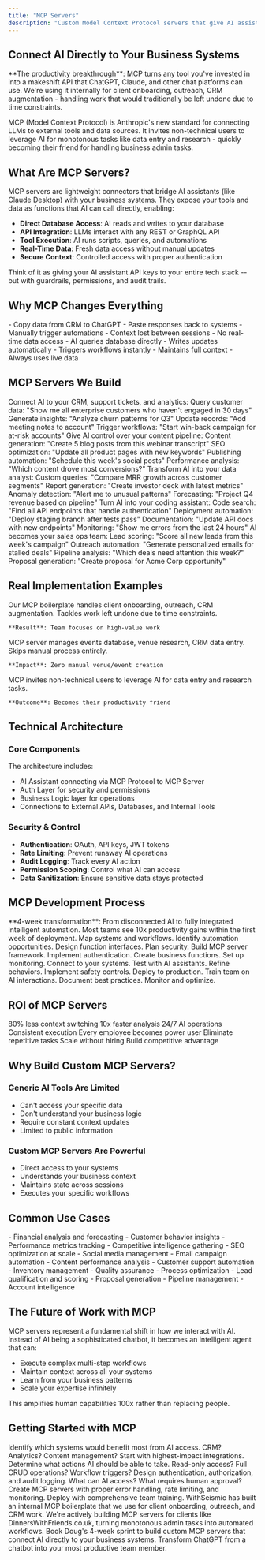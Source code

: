 ```yaml
---
title: "MCP Servers"
description: "Custom Model Context Protocol servers that give AI assistants direct access to your business systems, turning LLMs into intelligent automation agents"
---
```


## Connect AI Directly to Your Business Systems

<Info>
  **The productivity breakthrough**: MCP turns any tool you've invested in into a makeshift API that ChatGPT, Claude, and other chat platforms can use. We're using it internally for client onboarding, outreach, CRM augmentation - handling work that would traditionally be left undone due to time constraints.
</Info>

MCP (Model Context Protocol) is Anthropic's new standard for connecting LLMs to external tools and data sources. It invites non-technical users to leverage AI for monotonous tasks like data entry and research - quickly becoming their friend for handling business admin tasks.

## What Are MCP Servers?

MCP servers are lightweight connectors that bridge AI assistants (like Claude Desktop) with your business systems. They expose your tools and data as functions that AI can call directly, enabling:

- **Direct Database Access**: AI reads and writes to your database
- **API Integration**: LLMs interact with any REST or GraphQL API
- **Tool Execution**: AI runs scripts, queries, and automations
- **Real-Time Data**: Fresh data access without manual updates
- **Secure Context**: Controlled access with proper authentication

Think of it as giving your AI assistant API keys to your entire tech stack -- but with guardrails, permissions, and audit trails.

## Why MCP Changes Everything

<Tabs>
  <Tab title="Before MCP">
    <Icon icon="clipboard" />
    - Copy data from CRM to ChatGPT
    - Paste responses back to systems
    - Manually trigger automations
    - Context lost between sessions
    - No real-time data access
  </Tab>
  <Tab title="After MCP">
    <Icon icon="link" />
    - AI queries database directly
    - Writes updates automatically
    - Triggers workflows instantly
    - Maintains full context
    - Always uses live data
  </Tab>
</Tabs>

## MCP Servers We Build

<AccordionGroup>
  <Accordion title="Customer Intelligence Server">
    Connect AI to your CRM, support tickets, and analytics:
    <Check>Query customer data: "Show me all enterprise customers who haven't engaged in 30 days"</Check>
    <Check>Generate insights: "Analyze churn patterns for Q3"</Check>
    <Check>Update records: "Add meeting notes to account"</Check>
    <Check>Trigger workflows: "Start win-back campaign for at-risk accounts"</Check>
  </Accordion>
  <Accordion title="Content Operations Server">
    Give AI control over your content pipeline:
    <Check>Content generation: "Create 5 blog posts from this webinar transcript"</Check>
    <Check>SEO optimization: "Update all product pages with new keywords"</Check>
    <Check>Publishing automation: "Schedule this week's social posts"</Check>
    <Check>Performance analysis: "Which content drove most conversions?"</Check>
  </Accordion>
  <Accordion title="Analytics & Reporting Server">
    Transform AI into your data analyst:
    <Check>Custom queries: "Compare MRR growth across customer segments"</Check>
    <Check>Report generation: "Create investor deck with latest metrics"</Check>
    <Check>Anomaly detection: "Alert me to unusual patterns"</Check>
    <Check>Forecasting: "Project Q4 revenue based on pipeline"</Check>
  </Accordion>
  <Accordion title="Development Tools Server">
    Turn AI into your coding assistant:
    <Check>Code search: "Find all API endpoints that handle authentication"</Check>
    <Check>Deployment automation: "Deploy staging branch after tests pass"</Check>
    <Check>Documentation: "Update API docs with new endpoints"</Check>
    <Check>Monitoring: "Show me errors from the last 24 hours"</Check>
  </Accordion>
  <Accordion title="Sales Operations Server">
    AI becomes your sales ops team:
    <Check>Lead scoring: "Score all new leads from this week's campaign"</Check>
    <Check>Outreach automation: "Generate personalized emails for stalled deals"</Check>
    <Check>Pipeline analysis: "Which deals need attention this week?"</Check>
    <Check>Proposal generation: "Create proposal for Acme Corp opportunity"</Check>
  </Accordion>
</AccordionGroup>

## Real Implementation Examples

<CardGroup cols={3}>
  <Card title="WithSeismic Internal" icon="rocket">
    Our MCP boilerplate handles client onboarding, outreach, CRM augmentation. Tackles work left undone due to time constraints.

    **Result**: Team focuses on high-value work
  </Card>
  <Card title="DinnersWithFriends.co.uk" icon="calendar">
    MCP server manages events database, venue research, CRM data entry. Skips manual process entirely.

    **Impact**: Zero manual venue/event creation
  </Card>
  <Card title="Non-Technical Adoption" icon="users">
    MCP invites non-technical users to leverage AI for data entry and research tasks.

    **Outcome**: Becomes their productivity friend
  </Card>
</CardGroup>

## Technical Architecture

### Core Components

The architecture includes:
- AI Assistant connecting via MCP Protocol to MCP Server
- Auth Layer for security and permissions
- Business Logic layer for operations
- Connections to External APIs, Databases, and Internal Tools

### Security & Control

- **Authentication**: OAuth, API keys, JWT tokens
- **Rate Limiting**: Prevent runaway AI operations
- **Audit Logging**: Track every AI action
- **Permission Scoping**: Control what AI can access
- **Data Sanitization**: Ensure sensitive data stays protected

## MCP Development Process

<Warning>
  **4-week transformation**: From disconnected AI to fully integrated intelligent automation. Most teams see 10x productivity gains within the first week of deployment.
</Warning>

<Steps>
  <Step title="Week 1: Discovery & Design">
    Map systems and workflows. Identify automation opportunities. Design function interfaces. Plan security.
  </Step>
  <Step title="Week 2: Core Development">
    Build MCP server framework. Implement authentication. Create business functions. Set up monitoring.
  </Step>
  <Step title="Week 3: Integration & Testing">
    Connect to your systems. Test with AI assistants. Refine behaviors. Implement safety controls.
  </Step>
  <Step title="Week 4: Deployment & Training">
    Deploy to production. Train team on AI interactions. Document best practices. Monitor and optimize.
  </Step>
</Steps>

## ROI of MCP Servers

<CardGroup cols={2}>
  <Card title="Immediate Benefits" icon="lightning-bolt" color="#16a34a">
    <Check>80% less context switching</Check>
    <Check>10x faster analysis</Check>
    <Check>24/7 AI operations</Check>
    <Check>Consistent execution</Check>
  </Card>
  <Card title="Long-Term Value" icon="trending-up" color="#0285c7">
    <Check>Every employee becomes power user</Check>
    <Check>Eliminate repetitive tasks</Check>
    <Check>Scale without hiring</Check>
    <Check>Build competitive advantage</Check>
  </Card>
</CardGroup>

## Why Build Custom MCP Servers?

### Generic AI Tools Are Limited
- Can't access your specific data
- Don't understand your business logic
- Require constant context updates
- Limited to public information

### Custom MCP Servers Are Powerful
- Direct access to your systems
- Understands your business context
- Maintains state across sessions
- Executes your specific workflows

## Common Use Cases

<Tabs>
  <Tab title="Data & Analytics">
    <Icon icon="chart-bar" />
    - Financial analysis and forecasting
    - Customer behavior insights
    - Performance metrics tracking
    - Competitive intelligence gathering
  </Tab>
  <Tab title="Content & Marketing">
    <Icon icon="bullhorn" />
    - SEO optimization at scale
    - Social media management
    - Email campaign automation
    - Content performance analysis
  </Tab>
  <Tab title="Operations & Support">
    <Icon icon="cogs" />
    - Customer support automation
    - Inventory management
    - Quality assurance
    - Process optimization
  </Tab>
  <Tab title="Sales & Growth">
    <Icon icon="rocket" />
    - Lead qualification and scoring
    - Proposal generation
    - Pipeline management
    - Account intelligence
  </Tab>
</Tabs>

## The Future of Work with MCP

MCP servers represent a fundamental shift in how we interact with AI. Instead of AI being a sophisticated chatbot, it becomes an intelligent agent that can:

- Execute complex multi-step workflows
- Maintain context across all your systems
- Learn from your business patterns
- Scale your expertise infinitely

This amplifies human capabilities 100x rather than replacing people.

## Getting Started with MCP

<AccordionGroup>
  <Accordion title="Assess Your Systems">
    Identify which systems would benefit most from AI access. CRM? Analytics? Content management? Start with highest-impact integrations.
  </Accordion>
  <Accordion title="Define AI Capabilities">
    Determine what actions AI should be able to take. Read-only access? Full CRUD operations? Workflow triggers?
  </Accordion>
  <Accordion title="Plan Security Model">
    Design authentication, authorization, and audit logging. What can AI access? What requires human approval?
  </Accordion>
  <Accordion title="Build and Deploy">
    Create MCP servers with proper error handling, rate limiting, and monitoring. Deploy with comprehensive team training.
  </Accordion>
</AccordionGroup>

<Note>
  WithSeismic has built an internal MCP boilerplate that we use for client onboarding, outreach, and CRM work. We're actively building MCP servers for clients like DinnersWithFriends.co.uk, turning monotonous admin tasks into automated workflows.
</Note>

<Card title="Build Your MCP Server" icon="robot" href="/quickstart">
  Book Doug's 4-week sprint to build custom MCP servers that connect AI directly to your business systems. Transform ChatGPT from a chatbot into your most productive team member.
</Card>